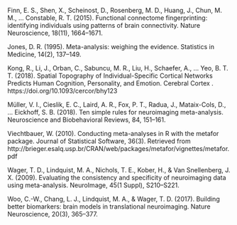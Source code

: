 Finn, E. S., Shen, X., Scheinost, D., Rosenberg, M. D., Huang, J., Chun, M. M., … Constable, R. T. (2015). Functional connectome fingerprinting: identifying individuals using patterns of brain connectivity. Nature Neuroscience, 18(11), 1664–1671.

Jones, D. R. (1995). Meta-analysis: weighing the evidence. Statistics in Medicine, 14(2), 137–149.

Kong, R., Li, J., Orban, C., Sabuncu, M. R., Liu, H., Schaefer, A., … Yeo, B. T. T. (2018). Spatial Topography of Individual-Specific Cortical Networks Predicts Human Cognition, Personality, and Emotion. Cerebral Cortex . https://doi.org/10.1093/cercor/bhy123

Müller, V. I., Cieslik, E. C., Laird, A. R., Fox, P. T., Radua, J., Mataix-Cols, D., … Eickhoff, S. B. (2018). Ten simple rules for neuroimaging meta-analysis. Neuroscience and Biobehavioral Reviews, 84, 151–161.

Viechtbauer, W. (2010). Conducting meta-analyses in R with the metafor package. Journal of Statistical Software, 36(3). Retrieved from http://brieger.esalq.usp.br/CRAN/web/packages/metafor/vignettes/metafor.pdf

Wager, T. D., Lindquist, M. A., Nichols, T. E., Kober, H., & Van Snellenberg, J. X. (2009). Evaluating the consistency and specificity of neuroimaging data using meta-analysis. NeuroImage, 45(1 Suppl), S210–S221.

Woo, C.-W., Chang, L. J., Lindquist, M. A., & Wager, T. D. (2017). Building better biomarkers: brain models in translational neuroimaging. Nature Neuroscience, 20(3), 365–377.

